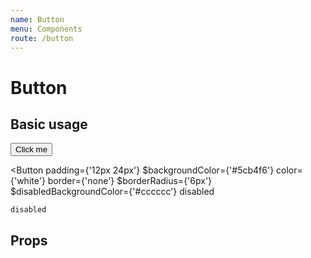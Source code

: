 ```yaml
---
name: Button
menu: Components
route: /button
---
```



# Button

## Basic usage

<Playground>
  <Button
    padding={'12px 24px'}
    $backgroundColor={'#5cb4f6'}
    color={'white'}
    border={'none'}
    $borderRadius={'6px'}
    margin={'0 10px 0 0'}
    $hoverBackgroundColor={'blue'}
    hoverColor={'#eeeeee'}
  >
    <Text fontSize={15} fontWeight={600}>
      Click me
    </Text>
  </Button>

  <Button
    padding={'12px 24px'}
    $backgroundColor={'#5cb4f6'}
    color={'white'}
    border={'none'}
    $borderRadius={'6px'}
    $disabledBackgroundColor={'#cccccc'}
    disabled
  >
    disabled
  </Button>
</Playground>


## Props

<Props of={Button} />